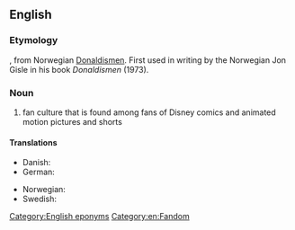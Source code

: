 ==English==
{{wikipedia}}

===Etymology===
{{suffix|Donald Duck|ism|lang=en}}, from Norwegian [[Donaldismen]]. First used in writing by the Norwegian Jon Gisle in his book ''Donaldismen'' (1973).

===Noun===
{{en-noun|-}}

# fan culture that is found among fans of Disney comics and animated motion pictures and shorts

====Translations====
{{trans-top|Disney fan culture}}
* Danish: {{t|da|Donaldisme}} <!--(In the danish translation of the mentioned book the term was andelogi/andelog)-->
* German: {{t|de|Donaldismus|m}}
{{trans-mid}}
* Norwegian: {{t|no|Donaldismen}}
* Swedish: {{t|sv|ankism|c}}
{{trans-bottom}}

[[Category:English eponyms]]

[[Category:en:Fandom]]